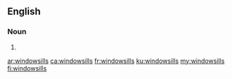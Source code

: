 ==English==

===Noun===
{{head|en|plural}}

# {{plural of|windowsill|lang=en}}

[[ar:windowsills]]
[[ca:windowsills]]
[[fr:windowsills]]
[[ku:windowsills]]
[[my:windowsills]]
[[fi:windowsills]]